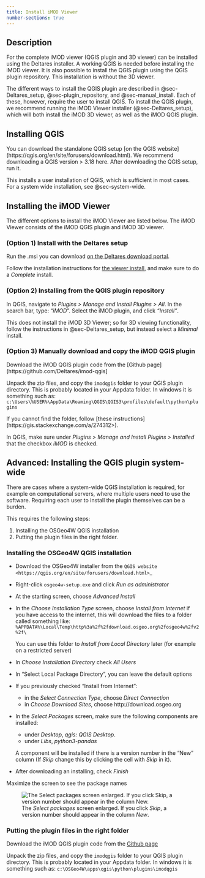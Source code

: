 ```yaml
---
title: Install iMOD Viewer
number-sections: true
---
```


## Description

For the complete iMOD viewer (QGIS plugin and 3D viewer) can be installed using
the Deltares installer. A working QGIS is needed before installing the iMOD
viewer. It is also possible to install the QGIS plugin using the QGIS plugin
repository. This installation is without the 3D viewer.

The different ways to install the QGIS plugin are described in
@sec-Deltares_setup, @sec-plugin_repository, and @sec-manual_install. Each of
these, however, require the user to install QGIS. To install the QGIS plugin,
we recommend running the iMOD Viewer installer (@sec-Deltares_setup), which
will both install the iMOD 3D viewer, as well as the iMOD QGIS plugin.

## Installing QGIS {#sec-install_QGIS}

You can download the standalone QGIS setup [on the QGIS website]
(https://qgis.org/en/site/forusers/download.html). We recommend downloading a
QGIS version > 3.18 here. After downloading the QGIS setup, run it.

This installs a user installation of QGIS, which is sufficient in most cases.
For a system wide installation, see @sec-system-wide.

## Installing the iMOD Viewer

The different options to install the iMOD Viewer are listed below. The iMOD
Viewer consists of the iMOD QGIS plugin and iMOD 3D viewer.

### (Option 1) Install with the Deltares setup {#sec-Deltares_setup}

Run the .msi you can download [on the Deltares download
portal](https://download.deltares.nl/imod-suite/).

Follow the installation instructions for [the viewer
install](viewer_install_msi.qmd), and make sure to do a *Complete* install.

### (Option 2) Installing from the QGIS plugin repository {#sec-plugin_repository}

In QGIS, navigate to *Plugins > Manage and Install Plugins > All*. In the
search bar, type: "*iMOD*". Select the iMOD plugin, and click *"Install"*.

This does not install the iMOD 3D Viewer; so for 3D viewing functionality,
follow the instructions in @sec-Deltares_setup, but instead select a
*Minimal* install.

### (Option 3) Manually download and copy the iMOD QGIS plugin {#sec-manual_install}

Download the iMOD QGIS plugin code from the [Github
page](https://github.com/Deltares/imod-qgis]

Unpack the zip files, and copy the ``imodqgis`` folder to your QGIS plugin
directory. This is probably located in your Appdata folder. In windows it is
something such as:
``c:\Users\%USER%\AppData\Roaming\QGIS\QGIS3\profiles\default\python\plugins``

If you cannot find the folder, follow [these instructions]
(https://gis.stackexchange.com/a/274312>).

In QGIS, make sure under *Plugins > Manage and Install Plugins > Installed*
that the checkbox *iMOD* is checked.

## Advanced: Installing the QGIS plugin system-wide {#sec-system-wide}

There are cases where a system-wide QGIS installation is required, for example
on computational servers, where multiple users need to use the software.
Requiring each user to install the plugin themselves can be a burden.

This requires the following steps:

1. Installing the OSGeo4W QGIS installation
2. Putting the plugin files in the right folder.

### Installing the OSGeo4W QGIS installation

- Download the OSGeo4W installer from the
  `QGIS website <https://qgis.org/en/site/forusers/download.html>`_

- Right-click ``osgeo4w-setup.exe`` and click *Run as administrator*
  
- At the starting screen, choose *Advanced Install*
  
- In the *Choose Installation Type* screen, 
  choose *Install from Internet* if you have access to the internet, 
  this will download the files to a folder called something like: 
  ``%APPDATA%\Local\Temp\http%3a%2f%2fdownload.osgeo.org%2fosgeo4w%2fv2%2f\`` 
  
  You can use this folder to *Install from Local Directory* later (for example
  on a restricted server)

- In *Choose Installation Directory* check *All Users*
  
- In "Select Local Package Directory", you can leave the default options
  
- If you previously checked "Install from Internet": 
	- in the *Select Connection Type*, choose *Direct Connection*
	- in *Choose Download Sites*, choose http://download.osgeo.org
  
- In the *Select Packages* screen, make sure the following components are installed:
	- under *Desktop*, *qgis: QGIS Desktop*.
	- under *Libs*, *python3-pandas*

  A component will be installed if there is a version number in the "New" column 
  (If *Skip* change this by clicking the cell with *Skip* in it).

- After downloading an installing, check *Finish*

::: {.callout-tip}
Maximize the screen to see the package names
:::

![The *Select packages* screen enlarged. If you click *Skip*, 
  a version number should appear in the column *New*.](figures/qgis/osgeo4w-select-packages.png)

### Putting the plugin files in the right folder

Download the iMOD QGIS plugin code from the [Github
page](https://github.com/Deltares/imod-qgis)

Unpack the zip files, and copy the ``imodqgis`` folder to your QGIS plugin
directory. This is probably located in your Appdata folder. In windows it is
something such as: ``c:\OSGeo4W\apps\qgis\python\plugins\imodqgis``
